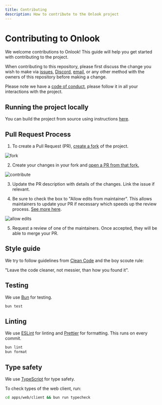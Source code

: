 ```yaml
---
title: Contributing
description: How to contribute to the Onlook project
---
```


# Contributing to Onlook

We welcome contributions to Onlook! This guide will help you get started with contributing to the project.

When contributing to this repository, please first discuss the change you wish to make via [issues](https://github.com/onlook-dev/onlook/issues),
[Discord](https://discord.gg/hERDfFZCsH), [email](mailto:contact@onlook.com), or any other method with the owners of this repository before making a change. 

Please note we have a [code of conduct](https://github.com/onlook-dev/onlook/blob/main/CODE_OF_CONDUCT.md), please follow it in all your interactions with the project.

## Running the project locally
You can build the project from source using instructions [here](/docs/developer/running-locally).

## Pull Request Process

1. To create a Pull Request (PR), [create a fork](https://docs.github.com/en/pull-requests/collaborating-with-pull-requests/working-with-forks/fork-a-repo) of the project. 

![fork](/images/contribute-fork.png)

2. Create your changes in your fork and [open a PR from that fork.](https://docs.github.com/en/pull-requests/collaborating-with-pull-requests/proposing-changes-to-your-work-with-pull-requests/creating-a-pull-request-from-a-fork)

![contribute](/images/contribute-open-pr.png)

3. Update the PR description with details of the changes. Link the issue if relevant.

4. Be sure to check the box to "Allow edits from maintainer". This allows maintainers to update your PR if necessary which speeds up the review process. [See more here](https://docs.github.com/en/pull-requests/collaborating-with-pull-requests/working-with-forks/allowing-changes-to-a-pull-request-branch-created-from-a-fork).

![allow edits](/images/contribute-allow-edits.png)

5. Request a review of one of the maintainers. Once accepted, they will be able to merge your PR. 

## Style guide

We try to follow guidelines from [Clean Code](https://gist.github.com/wojteklu/73c6914cc446146b8b533c0988cf8d29) and the boy scoute rule:

"Leave the code cleaner, not messier, than how you found it". 

## Testing
We use [Bun](https://bun.sh/) for testing.

```bash
bun test
```

## Linting

We use [ESLint](https://eslint.org/) for linting and [Prettier](https://prettier.io/) for formatting. This runs on every commit.

```bash
bun lint
bun format
```

## Type safety

We use [TypeScript](https://www.typescriptlang.org/) for type safety.

To check types of the web client, run:
```bash
cd apps/web/client && bun run typecheck
```
